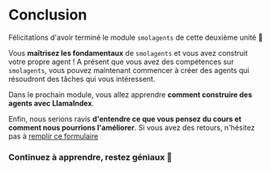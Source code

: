 # Conclusion

Félicitations d'avoir terminé le module `smolagents` de cette deuxième unité 🥳

Vous **maîtrisez les fondamentaux** de `smolagents` et vous avez construit votre propre agent ! A présent que vous avez des compétences sur `smolagents`, vous pouvez maintenant commencer à créer des agents qui résoudront des tâches qui vous intéressent.

Dans le prochain module, vous allez apprendre **comment construire des agents avec LlamaIndex**.

Enfin, nous serions ravis **d'entendre ce que vous pensez du cours et comment nous pourrions l'améliorer**. Si vous avez des retours, n'hésitez pas à [remplir ce formulaire](https://docs.google.com/forms/d/e/1FAIpQLSe9VaONn0eglax0uTwi29rIn4tM7H2sYmmybmG5jJNlE5v0xA/viewform?usp=dialog)

### Continuez à apprendre, restez géniaux 🤗